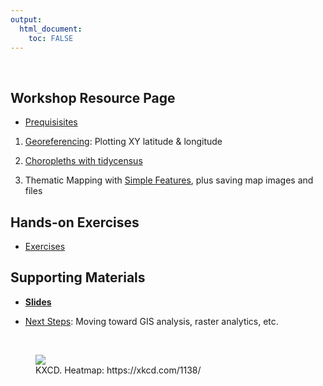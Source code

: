 ```yaml
---
output: 
  html_document:
    toc: FALSE
---
```

&nbsp;

## Workshop Resource Page

- [Prequisisites](software_prereqs.html)
    
1. [Georeferencing](01_georeference.html):  Plotting XY latitude & longitude

1. [Choropleths with tidycensus](02_choropleth.html)

1. Thematic Mapping with [Simple Features](03_thematic_sf.html), plus saving map images and files

## Hands-on Exercises

- [Exercises](exercises.html)


## Supporting Materials

- [**Slides**](slides)

- [Next Steps](next.html): Moving toward GIS analysis, raster analytics, etc.


&nbsp;

<figure>![](https://imgs.xkcd.com/comics/heatmap.png)<figcaption>KXCD.  Heatmap:  https://xkcd.com/1138/</figcaption></figure><br>


